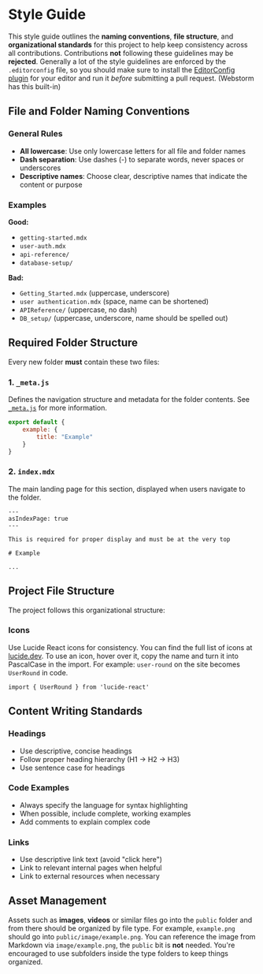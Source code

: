 
# Style Guide

This style guide outlines the **naming conventions**, **file structure**, and **organizational standards** for this project to help keep consistency across all contributions.
Contributions **not** following these guidelines may be **rejected**. Generally a lot of the style guidelines are enforced by the `.editorconfig` file, so you should make sure to
install the [EditorConfig plugin](https://editorconfig.org/#download) for your editor and run it *before* submitting a pull request. (Webstorm has this built-in)

## File and Folder Naming Conventions

### General Rules
- **All lowercase**: Use only lowercase letters for all file and folder names
- **Dash separation**: Use dashes (-) to separate words, never spaces or underscores
- **Descriptive names**: Choose clear, descriptive names that indicate the content or purpose

### Examples
**Good:**
- `getting-started.mdx`
- `user-auth.mdx`
- `api-reference/`
- `database-setup/`

**Bad:**
- `Getting_Started.mdx` (uppercase, underscore)
- `user authentication.mdx` (space, name can be shortened)
- `APIReference/` (uppercase, no dash)
- `DB_setup/` (uppercase, underscore, name should be spelled out)

## Required Folder Structure

Every new folder **must** contain these two files:

### 1. `_meta.js`
Defines the navigation structure and metadata for the folder contents. See [`_meta.js`](https://nextra.site/docs/file-conventions/meta-file) for more information.

```js
export default {
    example: {
        title: "Example"
    }
}
```

### 2. `index.mdx`
The main landing page for this section, displayed when users navigate to the folder.

```mdx
---
asIndexPage: true
---

This is required for proper display and must be at the very top

# Example

...
```

## Project File Structure

The project follows this organizational structure:

<FileTree>
    <FileTree.Folder name="AllTheWikis" open>
        <FileTree.Folder name="public" open>
            <FileTree.Folder name="image" open>
                <FileTree.File name="example.png"/>
            </FileTree.Folder>
        </FileTree.Folder>
        <FileTree.Folder name="src" open>
            <FileTree.Folder name="app" open>
                <FileTree.Folder name="[[...mdxPath]]" open>
                    <FileTree.File name="page.jsx"/>
                </FileTree.Folder>
                <FileTree.File name="layout.jsx"/>
            </FileTree.Folder>
            <FileTree.Folder name="content" open>
                <FileTree.File name="_meta.js"/>
                <FileTree.File name="index.mdx"/>
                <FileTree.Folder name="example" open>
                    <FileTree.File name="_meta.js"/>
                    <FileTree.File name="index.mdx"/>
                    <FileTree.File name="page-1.mdx"/>
                </FileTree.Folder>
            </FileTree.Folder>
            <FileTree.File name="mdx-components.js"/>
        </FileTree.Folder>
        <FileTree.File name="package.json"/>
        <FileTree.File name="next.config.mjs"/>
        <FileTree.File name="tsconfig.json"/>
    </FileTree.Folder>
</FileTree>

### Icons

Use Lucide React icons for consistency. You can find the full list of icons at [lucide.dev](https://lucide.dev/icons/). To use an icon, hover over it,
copy the name and turn it into PascalCase in the import. For example: `user-round` on the site becomes `UserRound` in code.

```mdx
import { UserRound } from 'lucide-react'
```

## Content Writing Standards

### Headings
- Use descriptive, concise headings
- Follow proper heading hierarchy (H1 → H2 → H3)
- Use sentence case for headings

### Code Examples
- Always specify the language for syntax highlighting
- When possible, include complete, working examples
- Add comments to explain complex code

### Links
- Use descriptive link text (avoid "click here")
- Link to relevant internal pages when helpful
- Link to external resources when necessary

## Asset Management

Assets such as **images**, **videos** or similar files go into the `public` folder and from there should be organized by file type. For example, `example.png` should go into
`public/image/example.png`. You can reference the image from Markdown via `image/example.png`, the `public` bit is **not** needed. You're encouraged to use subfolders inside
the type folders to keep things organized.